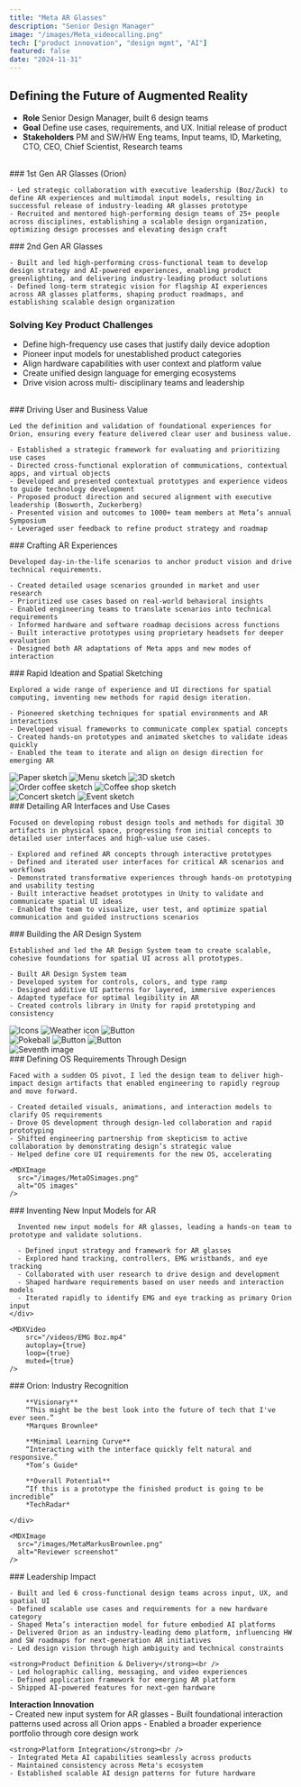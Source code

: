 ```yaml
---
title: "Meta AR Glasses"
description: "Senior Design Manager"
image: "/images/Meta_videocalling.png"
tech: ["product innovation", "design mgmt", "AI"]
featured: false
date: "2024-11-31"
---
```


## Defining the Future of Augmented Reality

- **Role** Senior Design Manager, built 6 design teams
- **Goal** Define use cases, requirements, and UX. Initial release of product
- **Stakeholders** PM and SW/HW Eng teams, Input teams, ID, Marketing, CTO, CEO, Chief Scientist, Research teams
<br />
<ImageGallery>
  <div>
    ### 1st Gen AR Glasses (Orion)

    - Led strategic collaboration with executive leadership (Boz/Zuck) to define AR experiences and multimodal input models, resulting in successful release of industry-leading AR glasses prototype
    - Recruited and mentored high-performing design teams of 25+ people across disciplines, establishing a scalable design organization, optimizing design processes and elevating design craft

  </div>
  <div>
    ### 2nd Gen AR Glasses

    - Built and led high-performing cross-functional team to develop design strategy and AI-powered experiences, enabling product greenlighting, and delivering industry-leading product solutions
    - Defined long-term strategic vision for flagship AI experiences across AR glasses platforms, shaping product roadmaps, and establishing scalable design organization

  </div>
</ImageGallery>

  <ProtectedContent
    type="video"
    protectedSrc="/videos/Meta_HomeAgainPublicEdit.mp4"
    placeholderSrc="/images/Meta_1_HomeAgain_1112180.png"
    alt="Video"
    caption="Caption here"
  />

### Solving Key Product Challenges

- Define high-frequency use cases that justify daily device adoption
- Pioneer input models for unestablished product categories
- Align hardware capabilities with user context and platform value
- Create unified design language for emerging ecosystems
- Drive vision across multi- disciplinary teams and leadership
<br />

<ImageGallery>
  <div>
    ### Driving User and Business Value

    Led the definition and validation of foundational experiences for Orion, ensuring every feature delivered clear user and business value.

    - Established a strategic framework for evaluating and prioritizing use cases
    - Directed cross-functional exploration of communications, contextual apps, and virtual objects
    - Developed and presented contextual prototypes and experience videos to guide technology development
    - Proposed product direction and secured alignment with executive leadership (Bosworth, Zuckerberg)
    - Presented vision and outcomes to 1000+ team members at Meta’s annual Symposium
    - Leveraged user feedback to refine product strategy and roadmap
  </div>
  <div>
    <MDXImage
      src="/images/MetaUseCasesSchema.png"
      alt="Scenario overview"
    />
    <MDXImage
      src="/images/MetaScenarios.png"
      alt="Scenario overview"
    />
  </div>

</ImageGallery>

<ImageGallery>
  <div>
    ### Crafting AR Experiences

    Developed day-in-the-life scenarios to anchor product vision and drive technical requirements.

    - Created detailed usage scenarios grounded in market and user research
    - Prioritized use cases based on real-world behavioral insights
    - Enabled engineering teams to translate scenarios into technical requirements
    - Informed hardware and software roadmap decisions across functions
    - Built interactive prototypes using proprietary headsets for deeper evaluation
    - Designed both AR adaptations of Meta apps and new modes of interaction
  </div>
  <div>
    <MDXImage
      src="/images/MetaDayOfUse.png"
      alt="Scenario overview"
    />
  </div>
</ImageGallery>

<ImageGallery>
  <div>
    ### Rapid Ideation and Spatial Sketching

    Explored a wide range of experience and UI directions for spatial computing, inventing new methods for rapid design iteration.

    - Pioneered sketching techniques for spatial environments and AR interactions
    - Developed visual frameworks to communicate complex spatial concepts
    - Created hands-on prototypes and animated sketches to validate ideas quickly
    - Enabled the team to iterate and align on design direction for emerging AR

  </div>

  <div>
    <div className="grid grid-cols-3 gap-4 mb-4">
      <img src="/images/MetaPaperPaul.gif" alt="Paper sketch" className="w-full h-auto rounded-lg" />
      <img src="/images/MetaTableButtons.gif" alt="Menu sketch" className="w-full h-auto rounded-lg" />
      <img src="/images/MetaSidetable.gif" alt="3D sketch" className="w-full h-auto rounded-lg" />
    </div>
    <div className="grid grid-cols-2 gap-4 mb-4">
      <img src="/images/MetaAW-order_5s.gif" alt="Order coffee sketch" className="w-full h-auto rounded-lg" />
      <img src="/images/MetaAW-Starbucks_5s.gif" alt="Coffee shop sketch" className="w-full h-auto rounded-lg" />
    </div>
    <div className="grid grid-cols-2 gap-4 mb-4">
      <img src="/images/MetaAW-concert_5s.gif" alt="Concert sketch" className="w-full h-auto rounded-lg" />
      <img src="/images/MetaAW-event_5s.gif" alt="Event sketch" className="w-full h-auto rounded-lg" />
    </div>
  </div>

</ImageGallery>

<ImageGallery>
  <div>
    ### Detailing AR Interfaces and Use Cases

    Focused on developing robust design tools and methods for digital 3D artifacts in physical space, progressing from initial concepts to detailed user interfaces and high-value use cases.

    - Explored and refined AR concepts through interactive prototypes
    - Defined and iterated user interfaces for critical AR scenarios and workflows
    - Demonstrated transformative experiences through hands-on prototyping and usability testing
    - Built interactive headset prototypes in Unity to validate and communicate spatial UI ideas
    - Enabled the team to visualize, user test, and optimize spatial communication and guided instructions scenarios
  </div>

  <div>
    <MDXImage
      src="/images/MetaCupAnimation.gif"
      alt="Cup"
    />

  <MDXImage src="/images/MetaCounterAnimation.gif" alt="Counter" />

  <MDXImage
    src="/images/MetaDoorAnimation.gif"
    alt="Door"
  />
  </div>

</ImageGallery>

<ImageGallery>
  <div>
    ### Building the AR Design System

    Established and led the AR Design System team to create scalable, cohesive foundations for spatial UI across all prototypes.

    - Built AR Design System team
    - Developed system for controls, colors, and type ramp
    - Designed additive UI patterns for layered, immersive experiences
    - Adapted typeface for optimal legibility in AR
    - Created controls library in Unity for rapid prototyping and consistency
  </div>

  <div>
    <div className="grid grid-cols-3 gap-4 mb-4">
      <img src="/images/MetaIcons.gif" alt="Icons" className="w-full h-auto rounded-lg" />
      <img src="/images/MetaColorcube.gif" alt="Weather icon" className="w-full h-auto rounded-lg" />
      <img src="/images/MetaDepth.gif" alt="Button" className="w-full h-auto rounded-lg" />
    </div>
    <div className="grid grid-cols-3 gap-4 mb-4">
      <img src="/images/MetaPokemon.gif" alt="Pokeball" className="w-full h-auto rounded-lg" />
      <img src="/images/MetaButtonJames.gif" alt="Button" className="w-full h-auto rounded-lg" />
      <img src="/images/MetaButtonPeek.gif" alt="Button" className="w-full h-auto rounded-lg" />
    </div>
    <div>
      <img src="/images/MetadesignSystem.png" alt="Seventh image" className="w-full h-auto rounded-lg" />
    </div>
  </div>

</ImageGallery>

<ImageGallery>
  <div>
    ### Defining OS Requirements Through Design

    Faced with a sudden OS pivot, I led the design team to deliver high-impact design artifacts that enabled engineering to rapidly regroup and move forward.

    - Created detailed visuals, animations, and interaction models to clarify OS requirements
    - Drove OS development through design-led collaboration and rapid prototyping
    - Shifted engineering partnership from skepticism to active collaboration by demonstrating design’s strategic value
    - Helped define core UI requirements for the new OS, accelerating
  </div>

    <MDXImage
      src="/images/MetaOSimages.png"
      alt="OS images"
    />

</ImageGallery>

<ImageGallery>
    <div>
      ### Inventing New Input Models for AR  

      Invented new input models for AR glasses, leading a hands-on team to prototype and validate solutions.

      - Defined input strategy and framework for AR glasses
      - Explored hand tracking, controllers, EMG wristbands, and eye tracking
      - Collaborated with user research to drive design and development
      - Shaped hardware requirements based on user needs and interaction models
      - Iterated rapidly to identify EMG and eye tracking as primary Orion input
    </div>

    <MDXVideo
        src="/videos/EMG Boz.mp4"
        autoplay={true}
        loop={true}
        muted={true}
    />
</ImageGallery>

<ImageGallery>
    <div>
        ### Orion: Industry Recognition

        **Visionary**  
        “This might be the best look into the future of tech that I've ever seen.”  
        *Marques Brownlee*  

        **Minimal Learning Curve**  
        “Interacting with the interface quickly felt natural and responsive.”  
        *Tom’s Guide*  

        **Overall Potential**  
        “If this is a prototype the finished product is going to be incredible”  
        *TechRadar*  

    </div>

    <MDXImage
      src="/images/MetaMarkusBrownlee.png"
      alt="Reviewer screenshot"
    />
</ImageGallery>

<ImageGallery>
  <div className="[&_*_ul]:mt-0">
    ### Leadership Impact

    - Built and led 6 cross-functional design teams across input, UX, and spatial UI
    - Defined scalable use cases and requirements for a new hardware category
    - Shaped Meta’s interaction model for future embodied AI platforms
    - Delivered Orion as an industry-leading demo platform, influencing HW and SW roadmaps for next-generation AR initiatives
    - Led design vision through high ambiguity and technical constraints

    <strong>Product Definition & Delivery</strong><br />
    - Led holographic calling, messaging, and video experiences
    - Defined application framework for emerging AR platform
    - Shipped AI-powered features for next-gen hardware

   <strong>Interaction Innovation</strong><br />
    - Created new input system for AR glasses
    - Built foundational interaction patterns used across all Orion apps
    - Enabled a broader experience portfolio through core design work

    <strong>Platform Integration</strong><br />
    - Integrated Meta AI capabilities seamlessly across products
    - Maintained consistency across Meta's ecosystem
    - Established scalable AI design patterns for future hardware
  </div>

  <MDXImage
    src="/images/MetaOrionWomanScreens.webp"
    alt="Scenario overview"
  />
</ImageGallery>